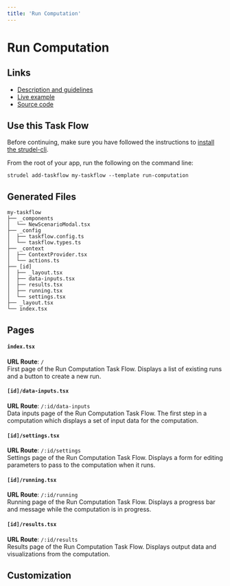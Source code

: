 ```yaml
---
title: 'Run Computation'
---
```


# Run Computation

## Links

- [Description and guidelines](https://strudel.science/design-system/task-flows/run-computation/)
- [Live example](https://strudel.science/strudel-kit/#/run-computation)
- [Source code](https://github.com/strudel-science/strudel-kit/tree/main/strudel-taskflows/src/pages/run-computation)

## Use this Task Flow

Before continuing, make sure you have followed the instructions to [install the strudel-cli](/strudel-kit/docs/getting-started/installation).

From the root of your app, run the following on the command line:

```
strudel add-taskflow my-taskflow --template run-computation
```

## Generated Files

```
my-taskflow
├── _components
│  └── NewScenarioModal.tsx
├── _config
│  ├── taskflow.config.ts
│  └── taskflow.types.ts
├── _context
│  ├── ContextProvider.tsx
│  └── actions.ts
├── [id]
│  ├── _layout.tsx
│  ├── data-inputs.tsx
│  ├── results.tsx
│  ├── running.tsx
│  └── settings.tsx
├── _layout.tsx
└── index.tsx
```

## Pages

#### `index.tsx`

**URL Route**: `/`  
First page of the Run Computation Task Flow. Displays a list of existing runs and a button to create a new run.

#### `[id]/data-inputs.tsx`

**URL Route**: `/:id/data-inputs`  
Data inputs page of the Run Computation Task Flow. The first step in a computation which displays a set of input data for the computation.

#### `[id]/settings.tsx`

**URL Route**: `/:id/settings`  
Settings page of the Run Computation Task Flow. Displays a form for editing parameters to pass to the computation when it runs.

#### `[id]/running.tsx`

**URL Route**: `/:id/running`  
Running page of the Run Computation Task Flow. Displays a progress bar and message while the computation is in progress.

#### `[id]/results.tsx`

**URL Route**: `/:id/results`  
Results page of the Run Computation Task Flow. Displays output data and visualizations from the computation.

## Customization
